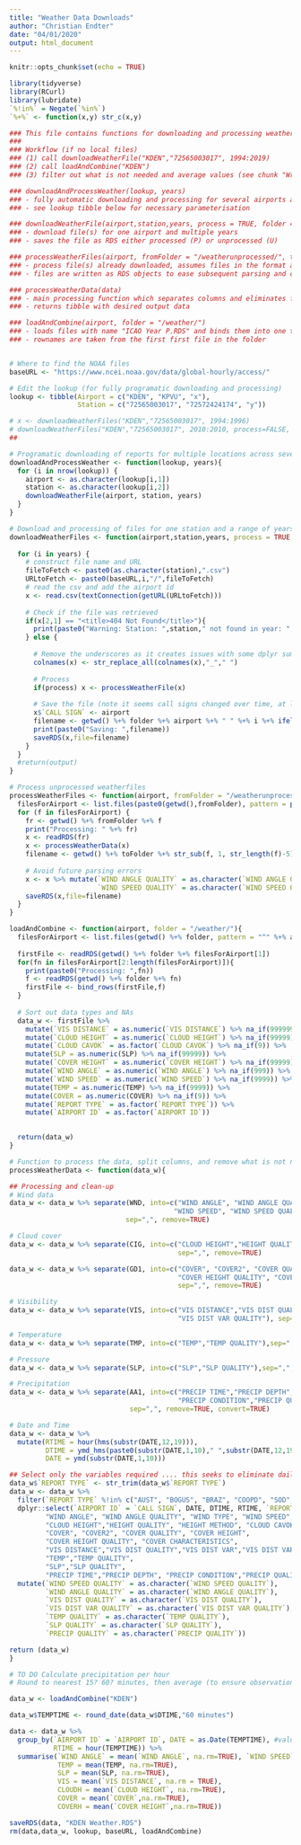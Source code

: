 ```yaml
---
title: "Weather Data Downloads"
author: "Christian Endter"
date: "04/01/2020"
output: html_document
---
```


```r
knitr::opts_chunk$set(echo = TRUE)

library(tidyverse)
library(RCurl)
library(lubridate)
`%!in%` = Negate(`%in%`)
`%+%` <- function(x,y) str_c(x,y)

### This file contains functions for downloading and processing weather data from NOAA
### 
### Workflow (if no local files)
### (1) call downloadWeatherFile("KDEN","72565003017", 1994:2019)
### (2) call loadAndCombine("KDEN")
### (3) filter out what is not needed and average values (see chunk "Writing the weather data file")

### downloadAndProcessWeather(lookup, years)
### - fully automatic downloading and processing for several airports and years
### - see lookup tibble below for necessary parameterisation

### downloadWeatherFile(airport,station,years, process = TRUE, folder = "/weather/")
### - download file(s) for one airport and multiple years
### - saves the file as RDS either processed (P) or unprocessed (U)

### processWeatherFiles(airport, fromFolder = "/weatherunprocessed/", toFolder = "/weather/")
### - process file(s) already downloaded, assumes files in the format are "ICAO YEAR U.csv"
### - files are written as RDS objects to ease subsequent parsing and combining

### processWeatherData(data)
### - main processing function which separates columns and eliminates fields not required
### - returns tibble with desired output data

### loadAndCombine(airport, folder = "/weather/")
### - loads files with name "ICAO Year P.RDS" and binds them into one tibble, which is returned
### - rownames are taken from the first first file in the folder


# Where to find the NOAA files
baseURL <- "https://www.ncei.noaa.gov/data/global-hourly/access/"

# Edit the lookup (for fully programatic downloading and processing)
lookup <- tibble(Airport = c("KDEN", "KPVU", "x"),
                 Station = c("72565003017", "72572424174", "y"))

# x <- downloadWeatherFiles("KDEN","72565003017", 1994:1996)
# downloadWeatherFiles("KDEN","72565003017", 2010:2010, process=FALSE, folder = "/weatherunprocessed/")
##

```

```r

# Programatic downloading of reports for multiple locations across several years
downloadAndProcessWeather <- function(lookup, years){
  for (i in nrow(lookup)) {
    airport <- as.character(lookup[i,1])
    station <- as.character(lookup[i,2])
    downloadWeatherFile(airport, station, years)
  }
}

# Download and processing of files for one station and a range of years
downloadWeatherFiles <- function(airport,station,years, process = TRUE, folder = "/weather/"){
  
  for (i in years) {
    # construct file name and URL
    fileToFetch <- paste0(as.character(station),".csv")
    URLtoFetch <- paste0(baseURL,i,"/",fileToFetch)
    # read the csv and add the airport id
    x <- read.csv(textConnection(getURL(URLtoFetch)))
    
    # Check if the file was retrieved
    if(x[2,1] == "<title>404 Not Found</title>"){
      print(paste0("Warning: Station: ",station," not found in year: ", i))
    } else {
      
      # Remove the underscores as it creates issues with some dplyr summarise functions
      colnames(x) <- str_replace_all(colnames(x),"_"," ")
      
      # Process
      if(process) x <- processWeatherFile(x)
      
      # Save the file (note it seems call signs changed over time, at least for Denver, though same lat/long)
      x$`CALL SIGN` <- airport  
      filename <- getwd() %+% folder %+% airport %+% " " %+% i %+% ifelse(process," P"," U") %+% ".RDS"
      print(paste0("Saving: ",filename))
      saveRDS(x,file=filename)
    }
  }
  #return(output)
}
```

```r
# Process unprocessed weatherfiles
processWeatherFiles <- function(airport, fromFolder = "/weatherunprocessed/", toFolder = "/weather/"){
  filesForAirport <- list.files(paste0(getwd(),fromFolder), pattern = paste0("^",airport))
  for (f in filesForAirport) {
    fr <- getwd() %+% fromFolder %+% f
    print("Processing: " %+% fr)
    x <- readRDS(fr)
    x <- processWeatherData(x)
    filename <- getwd() %+% toFolder %+% str_sub(f, 1, str_length(f)-5) %+% "P.RDS"
    
    # Avoid future parsing errors
    x <- x %>% mutate(`WIND ANGLE QUALITY` = as.character(`WIND ANGLE QUALITY`),
                      `WIND SPEED QUALITY` = as.character(`WIND SPEED QUALITY`))
    saveRDS(x,file=filename)
  }
}

loadAndCombine <- function(airport, folder = "/weather/"){
  filesForAirport <- list.files(getwd() %+% folder, pattern = "^" %+% airport)
  
  firstFile <- readRDS(getwd() %+% folder %+% filesForAirport[1])
  for(fn in filesForAirport[2:length(filesForAirport)]){
    print(paste0("Processing: ",fn))
    f <- readRDS(getwd() %+% folder %+% fn)
    firstFile <- bind_rows(firstFile,f)
  }
  
  # Sort out data types and NAs
  data_w <- firstFile %>%
    mutate(`VIS DISTANCE` = as.numeric(`VIS DISTANCE`) %>% na_if(999999)) %>%
    mutate(`CLOUD HEIGHT` = as.numeric(`CLOUD HEIGHT`) %>% na_if(99999)) %>%
    mutate(`CLOUD CAVOK` = as.factor(`CLOUD CAVOK`) %>% na_if(9)) %>%
    mutate(SLP = as.numeric(SLP) %>% na_if(99999)) %>%
    mutate(`COVER HEIGHT` = as.numeric(`COVER HEIGHT`) %>% na_if(99999)) %>%
    mutate(`WIND ANGLE` = as.numeric(`WIND ANGLE`) %>% na_if(999)) %>%
    mutate(`WIND SPEED` = as.numeric(`WIND SPEED`) %>% na_if(9999)) %>%
    mutate(TEMP = as.numeric(TEMP) %>% na_if(9999)) %>%
    mutate(COVER = as.numeric(COVER) %>% na_if(9)) %>%
    mutate(`REPORT TYPE` = as.factor(`REPORT TYPE`)) %>%
    mutate(`AIRPORT ID` = as.factor(`AIRPORT ID`))
  

  return(data_w)
}

# Function to process the data, split columns, and remove what is not needed
processWeatherData <- function(data_w){

## Processing and clean-up
# Wind data
data_w <- data_w %>% separate(WND, into=c("WIND ANGLE", "WIND ANGLE QUALITY", "WIND TYPE", 
                                         "WIND SPEED", "WIND SPEED QUALITY"), 
                             sep=",", remove=TRUE)

# Cloud cover
data_w <- data_w %>% separate(CIG, into=c("CLOUD HEIGHT","HEIGHT QUALITY", "HEIGHT METHOD", "CLOUD CAVOK"),
                                          sep=",", remove=TRUE)

data_w <- data_w %>% separate(GD1, into=c("COVER", "COVER2", "COVER QUALITY", "COVER HEIGHT", 
                                          "COVER HEIGHT QUALITY", "COVER CHARACTERISTICS"),
                                          sep=",", remove=TRUE)

# Visibility
data_w <- data_w %>% separate(VIS, into=c("VIS DISTANCE","VIS DIST QUALITY","VIS DIST VAR",
                                          "VIS DIST VAR QUALITY"), sep=",", remove=TRUE)

# Temperature
data_w <- data_w %>% separate(TMP, into=c("TEMP","TEMP QUALITY"),sep=",", remove=TRUE)

# Pressure
data_w <- data_w %>% separate(SLP, into=c("SLP","SLP QUALITY"),sep=",", remove=TRUE)

# Precipitation
data_w <- data_w %>% separate(AA1, into=c("PRECIP TIME","PRECIP DEPTH", 
                                          "PRECIP CONDITION","PRECIP QUALITY"),
                              sep=",", remove=TRUE, convert=TRUE)

# Date and Time
data_w <- data_w %>% 
  mutate(RTIME = hour(hms(substr(DATE,12,19))),
         DTIME = ymd_hms(paste0(substr(DATE,1,10)," ",substr(DATE,12,19))),
         DATE = ymd(substr(DATE,1,10)))

## Select only the variables required .... this seeks to eliminate daily and monthly summaries and other reports which should not be relevant
data_w$`REPORT TYPE` <- str_trim(data_w$`REPORT TYPE`)
data_w <- data_w %>%
  filter(`REPORT TYPE` %!in% c("AUST", "BOGUS", "BRAZ", "COOPD", "SOD","SOM")) %>%
  dplyr::select(`AIRPORT ID` = `CALL SIGN`, DATE, DTIME, RTIME, `REPORT TYPE`, ELEVATION,
         "WIND ANGLE", "WIND ANGLE QUALITY", "WIND TYPE", "WIND SPEED", "WIND SPEED QUALITY",
         "CLOUD HEIGHT","HEIGHT QUALITY", "HEIGHT METHOD", "CLOUD CAVOK",
         "COVER", "COVER2", "COVER QUALITY", "COVER HEIGHT", 
         "COVER HEIGHT QUALITY", "COVER CHARACTERISTICS",
         "VIS DISTANCE","VIS DIST QUALITY","VIS DIST VAR","VIS DIST VAR QUALITY",
         "TEMP","TEMP QUALITY",
         "SLP","SLP QUALITY",
         "PRECIP TIME","PRECIP DEPTH", "PRECIP CONDITION","PRECIP QUALITY") %>%
  mutate(`WIND SPEED QUALITY` = as.character(`WIND SPEED QUALITY`),
         `WIND ANGLE QUALITY` = as.character(`WIND ANGLE QUALITY`),
         `VIS DIST QUALITY` = as.character(`VIS DIST QUALITY`),
         `VIS DIST VAR QUALITY` = as.character(`VIS DIST VAR QUALITY`),
         `TEMP QUALITY` = as.character(`TEMP QUALITY`),
         `SLP QUALITY` = as.character(`SLP QUALITY`),
         `PRECIP QUALITY` = as.character(`PRECIP QUALITY`))

return (data_w)
}
```

```r
# TO DO Calculate precipitation per hour
# Round to nearest 15? 60? minutes, then average (to ensure observations close in time get averaged together, not necessarily close in hour)

data_w <- loadAndCombine("KDEN")

data_w$TEMPTIME <- round_date(data_w$DTIME,"60 minutes")

data <- data_w %>%
  group_by(`AIRPORT ID` = `AIRPORT ID`, DATE = as.Date(TEMPTIME), #values midnight the night before
           RTIME = hour(TEMPTIME)) %>% 
  summarise(`WIND ANGLE` = mean(`WIND ANGLE`, na.rm=TRUE), `WIND SPEED` = mean(`WIND SPEED`, na.rm=TRUE),
            TEMP = mean(TEMP, na.rm=TRUE),
            SLP = mean(SLP, na.rm=TRUE),
            VIS = mean(`VIS DISTANCE`, na.rm = TRUE),
            CLOUDH = mean(`CLOUD HEIGHT`, na.rm=TRUE),
            COVER = mean(`COVER`,na.rm=TRUE),
            COVERH = mean(`COVER HEIGHT`,na.rm=TRUE)) 

saveRDS(data, "KDEN Weather.RDS")
rm(data,data_w, lookup, baseURL, loadAndCombine)


```



